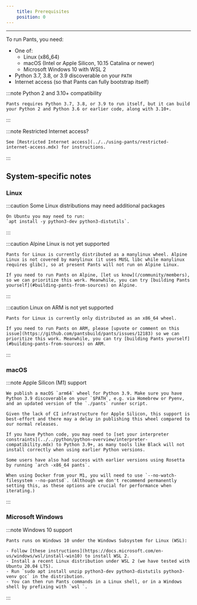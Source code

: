 ```yaml
---
    title: Prerequisites
    position: 0
---
```


---

To run Pants, you need:

- One of:
  - Linux (x86_64)
  - macOS (Intel or Apple Silicon, 10.15 Catalina or newer)
  - Microsoft Windows 10 with WSL 2
- Python 3.7, 3.8, or 3.9 discoverable on your `PATH`
- Internet access (so that Pants can fully bootstrap itself)

:::note Python 2 and 3.10+ compatibility

    Pants requires Python 3.7, 3.8, or 3.9 to run itself, but it can build your Python 2 and Python 3.6 or earlier code, along with 3.10+.

:::

:::note Restricted Internet access?

    See [Restricted Internet access](../../using-pants/restricted-internet-access.mdx) for instructions.

:::

## System-specific notes

### Linux

:::caution Some Linux distributions may need additional packages

    On Ubuntu you may need to run:
    `apt install -y python3-dev python3-distutils`.

:::

:::caution Alpine Linux is not yet supported

    Pants for Linux is currently distributed as a manylinux wheel. Alpine Linux is not covered by manylinux (it uses MUSL libc while manylinux requires glibc), so at present Pants will not run on Alpine Linux.

    If you need to run Pants on Alpine, [let us know](/community/members), so we can prioritize this work. Meanwhile, you can try [building Pants yourself](#building-pants-from-sources) on Alpine.

:::

:::caution Linux on ARM is not yet supported

    Pants for Linux is currently only distributed as an x86_64 wheel.

    If you need to run Pants on ARM, please [upvote or comment on this issue](https://github.com/pantsbuild/pants/issues/12183) so we can prioritize this work. Meanwhile, you can try [building Pants yourself](#building-pants-from-sources) on ARM.

:::

### macOS

:::note Apple Silicon (M1) support

    We publish a macOS `arm64` wheel for Python 3.9. Make sure you have Python 3.9 discoverable on your `$PATH`, e.g. via Homebrew or Pyenv, and an updated version of the `./pants` runner script.

    Given the lack of CI infrastructure for Apple Silicon, this support is best-effort and there may a delay in publishing this wheel compared to our normal releases.

    If you have Python code, you may need to [set your interpreter constraints](../../python/python-overview/interpreter-compatibility.mdx) to Python 3.9+, as many tools like Black will not install correctly when using earlier Python versions.

    Some users have also had success with earlier versions using Rosetta by running `arch -x86_64 pants`.

    When using Docker from your M1, you will need to use `--no-watch-filesystem --no-pantsd`. (Although we don't recommend permanently setting this, as these options are crucial for performance when iterating.)

:::

### Microsoft Windows

:::note Windows 10 support

    Pants runs on Windows 10 under the Windows Subsystem for Linux (WSL):

    - Follow [these instructions](https://docs.microsoft.com/en-us/windows/wsl/install-win10) to install WSL 2.
    - Install a recent Linux distribution under WSL 2 (we have tested with Ubuntu 20.04 LTS).
    - Run `sudo apt install unzip python3-dev python3-distutils python3-venv gcc` in the distribution.
    - You can then run Pants commands in a Linux shell, or in a Windows shell by prefixing with `wsl `.

:::
